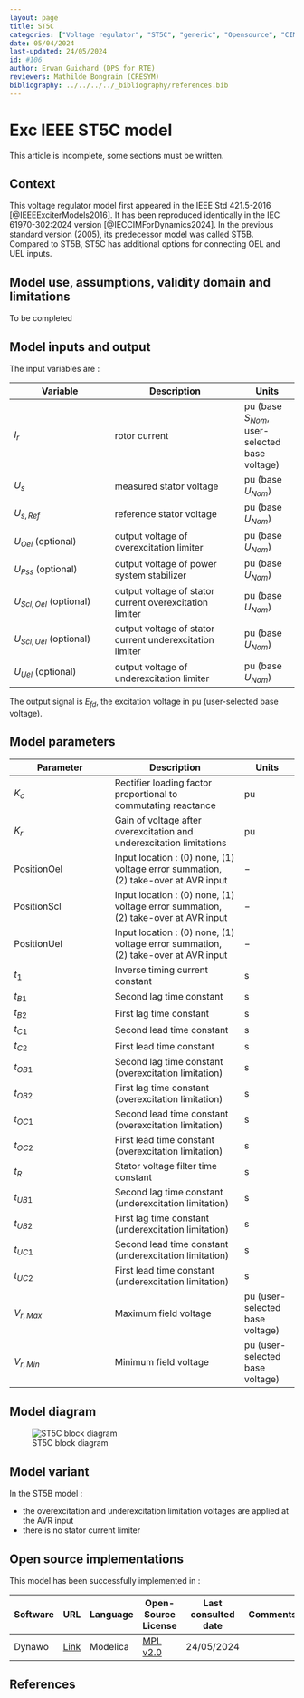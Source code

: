 ```yaml
---
layout: page
title: ST5C
categories: ["Voltage regulator", "ST5C", "generic", "Opensource", "CIM model", "RMS", "phasor", "MRL4", "Single phase", "ExcIEEEST5C", "IEEE", "dynawo", "#106"]
date: 05/04/2024
last-updated: 24/05/2024
id: #106
author: Erwan Guichard (DPS for RTE)
reviewers: Mathilde Bongrain (CRESYM)
bibliography: ../../../../_bibliography/references.bib
---
```

# Exc IEEE ST5C model

This article is incomplete, some sections must be written.

## Context

This voltage regulator model first appeared in the IEEE Std 421.5-2016 [@IEEEExciterModels2016]. It has been reproduced identically in the IEC 61970-302:2024 version [@IECCIMForDynamics2024].
In the previous standard version (2005), its predecessor model was called ST5B. Compared to ST5B, ST5C has additional options for connecting OEL and UEL inputs.

## Model use, assumptions, validity domain and limitations

To be completed

## Model inputs and output

The input variables are :

| Variable | Description | Units |
|-----------|--------------| ------|
|$I_r$ |rotor current |$\text{pu}$ (base $S_{Nom}$, user-selected base voltage)|
|$U_s$ |measured stator voltage |$\text{pu}$ (base $U_{Nom}$)|
|$U_{s,Ref}$ |reference stator voltage |$\text{pu}$ (base $U_{Nom}$)|
|$U_{Oel}$ (optional) |output voltage of overexcitation limiter |$\text{pu}$ (base $U_{Nom}$)|
|$U_{Pss}$ (optional) |output voltage of power system stabilizer |$\text{pu}$ (base $U_{Nom}$)|
|$U_{Scl,Oel}$ (optional) |output voltage of stator current overexcitation limiter |$\text{pu}$ (base $U_{Nom}$)|
|$U_{Scl,Uel}$ (optional) |output voltage of stator current underexcitation limiter |$\text{pu}$ (base $U_{Nom}$)|
|$U_{Uel}$ (optional) |output voltage of underexcitation limiter |$\text{pu}$ (base $U_{Nom}$)|

The output signal is $E_{fd}$, the excitation voltage in $\text{pu}$ (user-selected base voltage).

## Model parameters

| Parameter | Description | Units |
|-----------|--------------| ------|
|$K_c$ |Rectifier loading factor proportional to commutating reactance |$\text{pu}$|
|$K_r$ |Gain of voltage after overexcitation and underexcitation limitations |$\text{pu}$|
|$\text{PositionOel}$ |Input location : (0) none, (1) voltage error summation, (2) take-over at AVR input|$-$|
|$\text{PositionScl}$ |Input location : (0) none, (1) voltage error summation, (2) take-over at AVR input|$-$|
|$\text{PositionUel}$ |Input location : (0) none, (1) voltage error summation, (2) take-over at AVR input|$-$|
|$t_1$ |Inverse timing current constant |$\text{s}$|
|$t_{B1}$ |Second lag time constant |$\text{s}$|
|$t_{B2}$ |First lag time constant |$\text{s}$|
|$t_{C1}$ |Second lead time constant |$\text{s}$|
|$t_{C2}$ |First lead time constant |$\text{s}$|
|$t_{OB1}$ |Second lag time constant (overexcitation limitation) |$\text{s}$|
|$t_{OB2}$ |First lag time constant (overexcitation limitation) |$\text{s}$|
|$t_{OC1}$ |Second lead time constant (overexcitation limitation) |$\text{s}$|
|$t_{OC2}$ |First lead time constant (overexcitation limitation) |$\text{s}$|
|$t_R$ |Stator voltage filter time constant |$\text{s}$|
|$t_{UB1}$ |Second lag time constant (underexcitation limitation) |$\text{s}$|
|$t_{UB2}$ |First lag time constant (underexcitation limitation) |$\text{s}$|
|$t_{UC1}$ |Second lead time constant (underexcitation limitation) |$\text{s}$|
|$t_{UC2}$ |First lead time constant (underexcitation limitation) |$\text{s}$|
|$V_{r,Max}$ |Maximum field voltage |$\text{pu}$ (user-selected base voltage)|
|$V_{r,Min}$ |Minimum field voltage |$\text{pu}$ (user-selected base voltage)|

## Model diagram

![ST5C block diagram](ST5C.drawio.svg){#fig-st5c-diagram}

## Model variant

In the ST5B model :

- the overexcitation and underexcitation limitation voltages are applied at the AVR input
- there is no stator current limiter

## Open source implementations

This model has been successfully implemented in :

| Software      | URL | Language | Open-Source License | Last consulted date | Comments |
| ------------- | --- | -------- | ------------------- | ------------------- | -------- |
| Dynawo | [Link](https://github.com/dynawo/dynawo) | Modelica | [MPL v2.0](https://www.mozilla.org/en-US/MPL/2.0/)  | 24/05/2024 |  |

## References

::: {#refs}
::: 
